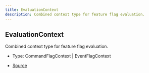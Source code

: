 ```yaml
---
title: EvaluationContext
description: Combined context type for feature flag evaluation.
---
```


## EvaluationContext

Combined context type for feature flag evaluation.

- Type: CommandFlagContext \| EventFlagContext

- [Source](https://github.com/underctrl-io/commandkit/blob/98b939d6fdf8beaae597b4dc0351a139da52ee8d/packages/commandkit/src/flags/feature-flags.ts#L196)